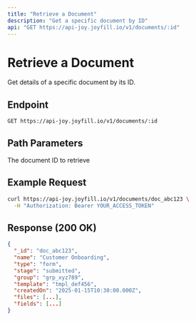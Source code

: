 ```yaml
---
title: "Retrieve a Document"
description: "Get a specific document by ID"
api: "GET https://api-joy.joyfill.io/v1/documents/:id"
---
```


# Retrieve a Document

Get details of a specific document by its ID.

## Endpoint

```
GET https://api-joy.joyfill.io/v1/documents/:id
```

## Path Parameters

<ParamField path="id" type="string" required>
  The document ID to retrieve
</ParamField>

## Example Request

```bash
curl https://api-joy.joyfill.io/v1/documents/doc_abc123 \
  -H "Authorization: Bearer YOUR_ACCESS_TOKEN"
```

## Response (200 OK)

```json
{
  "_id": "doc_abc123",
  "name": "Customer Onboarding",
  "type": "form",
  "stage": "submitted",
  "group": "grp_xyz789",
  "template": "tmpl_def456",
  "createdOn": "2025-01-15T10:30:00.000Z",
  "files": [...],
  "fields": [...]
}
```

